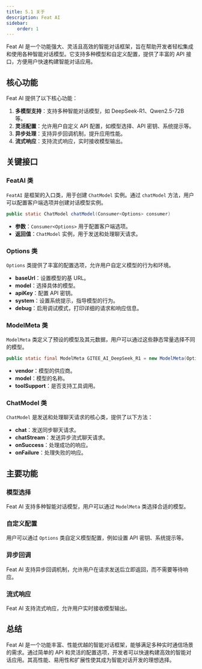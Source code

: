 ```yaml
---
title: 5.1 关于
description: Feat AI
sidebar:
    order: 1
---
```


Feat AI 是一个功能强大、灵活且高效的智能对话框架，旨在帮助开发者轻松集成和使用各种智能对话模型。它支持多种模型和自定义配置，提供了丰富的 API 接口，方便用户快速构建智能对话应用。

## 核心功能

Feat AI 提供了以下核心功能：

1. **多模型支持**：支持多种智能对话模型，如 DeepSeek-R1、Qwen2.5-72B 等。
2. **灵活配置**：允许用户自定义 API 配置，如模型选择、API 密钥、系统提示等。
3. **异步处理**：支持异步回调机制，提升应用性能。
4. **流式响应**：支持流式响应，实时接收模型输出。

## 关键接口

### FeatAI 类

`FeatAI` 是框架的入口类，用于创建 `ChatModel` 实例。通过 `chatModel` 方法，用户可以配置客户端选项并创建对话模型实例。

```java
public static ChatModel chatModel(Consumer<Options> consumer)
```

- **参数**：`Consumer<Options>` 用于配置客户端选项。
- **返回值**：`ChatModel` 实例，用于发送和处理聊天请求。

### Options 类

`Options` 类提供了丰富的配置选项，允许用户自定义模型的行为和环境。

- **baseUrl**：设置模型的基 URL。
- **model**：选择具体的模型。
- **apiKey**：配置 API 密钥。
- **system**：设置系统提示，指导模型的行为。
- **debug**：启用调试模式，打印详细的请求和响应信息。

### ModelMeta 类

`ModelMeta` 类定义了预设的模型及其元数据，用户可以通过这些静态常量选择不同的模型。

```java
public static final ModelMeta GITEE_AI_DeepSeek_R1 = new ModelMeta(Options.AI_VENDOR_GITEE, "DeepSeek-R1", false);
```

- **vendor**：模型的供应商。
- **model**：模型的名称。
- **toolSupport**：是否支持工具调用。

### ChatModel 类

`ChatModel` 是发送和处理聊天请求的核心类，提供了以下方法：

- **chat**：发送同步聊天请求。
- **chatStream**：发送异步流式聊天请求。
- **onSuccess**：处理成功的响应。
- **onFailure**：处理失败的响应。

## 主要功能

### 模型选择

Feat AI 支持多种智能对话模型，用户可以通过 `ModelMeta` 类选择合适的模型。

### 自定义配置

用户可以通过 `Options` 类自定义模型配置，例如设置 API 密钥、系统提示等。

### 异步回调

Feat AI 支持异步回调机制，允许用户在请求发送后立即返回，而不需要等待响应。

### 流式响应

Feat AI 支持流式响应，允许用户实时接收模型输出。

## 总结

Feat AI 是一个功能丰富、性能优越的智能对话框架，能够满足多种实时通信场景的需求。通过简单的 API 和灵活的配置选项，开发者可以快速构建高效的智能对话应用。其高性能、易用性和扩展性使其成为智能对话开发的理想选择。